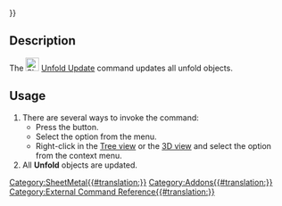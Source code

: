 {{UnfinishedDocu{{#translation:}}}}
<languages/>

{{Docnav
|[[SheetMetal_UnattendedUnfold|UnattendedUnfold]]
|[[SheetMetal_AddCornerRelief|AddCornerRelief]]
|[[SheetMetal_Workbench|SheetMetal]]
|IconL=SheetMetal_Unfold.svg
|IconR=SheetMetal_AddCornerRelief.svg
|IconC=Sheetmetal_workbench_icon.svg
}}

{{GuiCommand
|Name=SheetMetal UnfoldUpdate
|MenuLocation=SheetMetal → Unfold Update
|Workbenches=[[SheetMetal_Workbench|SheetMetal]]
|Version=0.6.10
|SeeAlso=[[SheetMetal_Unfold|SheetMetal Unfold]]
}}

==Description==

The [[Image:SheetMetal_UnfoldUpdate.svg|24px]] [[SheetMetal_UnfoldUpdate|Unfold Update]] command updates all unfold objects.

==Usage==

# There are several ways to invoke the command:
#* Press the {{Button|[[Image:SheetMetal_UnfoldUpdate.svg |16px]] [[SheetMetal_UnfoldUpdate|Unfold Update]]}} button.
#* Select the {{MenuCommand|Sheet Metal → [[Image:SheetMetal_UnfoldUpdate.svg|16px]] Unfold Update}} option from the menu.
#* Right-click in the [[Tree_view|Tree view]] or the [[3D_view|3D view]] and select the {{MenuCommand|Sheet Metal → [[Image:SheetMetal_UnfoldUpdate.svg|16px]] Unfold Update}} option from the context menu.
# All '''Unfold''' objects are updated.

{{Docnav
|[[SheetMetal_UnattendedUnfold|UnattendedUnfold]]
|[[SheetMetal_AddCornerRelief|AddCornerRelief]]
|[[SheetMetal_Workbench|SheetMetal]]
|IconL=SheetMetal_Unfold.svg
|IconR=SheetMetal_AddCornerRelief.svg
|IconC=Sheetmetal_workbench_icon.svg
}}


[[Category:SheetMetal{{#translation:}}]]
[[Category:Addons{{#translation:}}]]
[[Category:External Command Reference{{#translation:}}]]